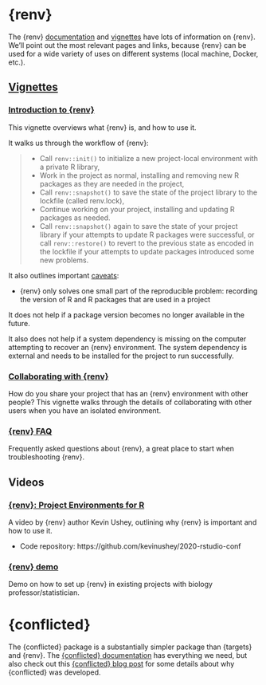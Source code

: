 # {renv}

The {renv} [documentation](https://rstudio.github.io/renv/index.html) and [vignettes](https://rstudio.github.io/renv/articles/) have lots of information on {renv}. We'll point out the most relevant pages and links, because {renv} can be used for a wide variety of uses on different systems (local machine, Docker, etc.). 


## [Vignettes](https://rstudio.github.io/renv/articles/)

### [Introduction to {renv}](https://rstudio.github.io/renv/articles/renv.html)

This vignette overviews what {renv} is, and how to use it. 

It walks us through the workflow of {renv}:

> - Call `renv::init()` to initialize a new project-local environment with a private R library,
- Work in the project as normal, installing and removing new R packages as they are needed in the project,
- Call `renv::snapshot()` to save the state of the project library to the lockfile (called renv.lock),
- Continue working on your project, installing and updating R packages as needed.
- Call `renv::snapshot()` again to save the state of your project library if your attempts to update R packages were successful, or call `renv::restore()` to revert to the previous state as encoded in the lockfile if your attempts to update packages introduced some new problems.

It also outlines important [caveats](https://rstudio.github.io/renv/articles/renv.html#caveats):

- {renv} only solves one small part of the reproducible problem: recording the version of R and R packages that are used in a project

It does not help if a package version becomes no longer available in the future. 

It also does not help if a system dependency is missing on the computer attempting to recover an {renv} environment. The system dependency is external and needs to be installed for the project to run successfully. 

### [Collaborating with {renv}](https://rstudio.github.io/renv/articles/collaborating.html)

How do you share your project that has an {renv} environment with other people? This vignette walks through the details of collaborating with other users when you have an isolated environment.

### [{renv} FAQ](https://rstudio.github.io/renv/articles/faq.html)

Frequently asked questions about {renv}, a great place to start when troubleshooting {renv}. 


## Videos

### [{renv}: Project Environments for R](https://posit.co/resources/videos/renv-project-environments-for-r/)

A video by {renv} author Kevin Ushey, outlining why {renv} is important and how to use it.

- Code repository: https://github.com/kevinushey/2020-rstudio-conf


### [{renv} demo](https://www.youtube.com/watch?v=yc7ZB4F_dc0)

Demo on how to set up {renv} in existing projects with biology professor/statistician.


# {conflicted}

The {conflicted} package is a substantially simpler package than {targets} and {renv}. The [{conflicted} documentation](https://conflicted.r-lib.org/) has everything we need, but also check out this [{conflicted} blog post](https://www.tidyverse.org/blog/2018/06/conflicted/) for some details about why {conflicted} was developed. 

